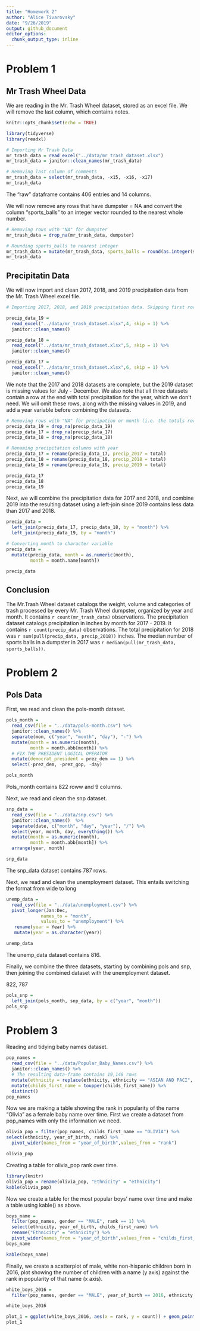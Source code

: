 ```yaml
---
title: "Homework 2"
author: "Alice Tivarovsky"
date: "9/26/2019"
output: github_document
editor_options: 
  chunk_output_type: inline
---
```

# Problem 1

## Mr Trash Wheel Data

We are reading in the Mr. Trash Wheel dataset, stored as an excel file. We will remove the last column, which contains notes. 

```r
knitr::opts_chunk$set(echo = TRUE)

library(tidyverse)
library(readxl)

# Importing Mr Trash Data
mr_trash_data = read_excel("../data/mr_trash_dataset.xlsx")
mr_trash_data = janitor::clean_names(mr_trash_data)

# Removing last column of comments
mr_trash_data = select(mr_trash_data, -x15, -x16, -x17)
mr_trash_data
```

The "raw" dataframe contains 406 entries and 14 columns. 

We will now remove any rows that have dumpster = NA and convert the column "sports_balls" to an integer vector rounded to the nearest whole number. 

```r

# Removing rows with "NA" for dumpster
mr_trash_data = drop_na(mr_trash_data, dumpster)

# Rounding sports_balls to nearest integer
mr_trash_data = mutate(mr_trash_data, sports_balls = round(as.integer(sports_balls, digits = 0)))
mr_trash_data
```

## Precipitatin Data

We will now import and clean 2017, 2018, and 2019 precipitation data from the Mr. Trash Wheel excel file.  

```r
# Importing 2017, 2018, and 2019 precipitation data. Skipping first row

precip_data_19 = 
  read_excel("../data/mr_trash_dataset.xlsx",4, skip = 1) %>% 
  janitor::clean_names()

precip_data_18 = 
  read_excel("../data/mr_trash_dataset.xlsx",5, skip = 1) %>% 
  janitor::clean_names()

precip_data_17 = 
  read_excel("../data/mr_trash_dataset.xlsx",6, skip = 1) %>% 
  janitor::clean_names()

```


We note that the 2017 and 2018 datasets are complete, but the 2019 dataset is missing values for July - December. We also note that all three datasets contain a row at the end with total precipitation for the year, which we don't need. We will omit these rows, along with the missing values in 2019, and add a year variable before combining the datasets. 

```r

# Removing rows with "NA" for precipation or month (i.e. the totals row) 
precip_data_19 = drop_na(precip_data_19)
precip_data_17 = drop_na(precip_data_17)
precip_data_18 = drop_na(precip_data_18)

# Renaming precipitation columns with year
precip_data_17 = rename(precip_data_17, precip_2017 = total)
precip_data_18 = rename(precip_data_18, precip_2018 = total)
precip_data_19 = rename(precip_data_19, precip_2019 = total)

precip_data_17
precip_data_18
precip_data_19

```

Next, we will combine the precipitation data for 2017 and 2018, and combine 2019 into the resulting dataset using a left-join since 2019 contains less data than 2017 and 2018. 

```r

precip_data =  
  left_join(precip_data_17, precip_data_18, by = "month") %>% 
  left_join(precip_data_19, by = "month")

# Converting month to character variable
precip_data =
  mutate(precip_data, month = as.numeric(month),
         month = month.name[month]) 

precip_data
```

## Conclusion

The Mr.Trash Wheel dataset catalogs the weight, volume and categories of trash processed by every Mr. Trash Wheel dumpster, organized by year and month. It contains `r count(mr_trash_data)` observations. The precipitation dataset catalogs precipitation in inches by month for 2017 - 2019. It contains `r count(precip_data)` observations. The total precipitation for 2018 was `r sum(pull(precip_data, precip_2018))` inches. The median number of sports balls in a dumpster in 2017 was 
`r median(pull(mr_trash_data, sports_balls))`. 

# Problem 2

## Pols Data

First, we read and clean the pols-month dataset. 

```r
pols_month = 
  read_csv(file = "../data/pols-month.csv") %>% 
  janitor::clean_names() %>% 
  separate(mon, c("year", "month", "day"), "-") %>% 
  mutate(month = as.numeric(month),
         month = month.abb[month]) %>% 
  # FIX THE PRESIDENT LOGICAL OPERATOR
  mutate(democrat_president = prez_dem == 1) %>% 
  select(-prez_dem, -prez_gop, -day) 

pols_month
``` 
Pols_month contains 822 roww and 9 columns. 

Next, we read and clean the snp dataset. 

```r
snp_data = 
  read_csv(file = "../data/snp.csv") %>% 
  janitor::clean_names()  %>% 
  separate(date, c("month", "day", "year"), "/") %>% 
  select(year, month, day, everything()) %>% 
  mutate(month = as.numeric(month),
         month = month.abb[month]) %>%
  arrange(year, month)

snp_data
```
The snp_data dataset contains 787 rows. 

Next, we read and clean the unemployment dataset. This entails switching the format from wide to long 

```r
unemp_data = 
  read_csv(file = "../data/unemployment.csv") %>% 
  pivot_longer(Jan:Dec, 
             names_to = "month",
             values_to = "unemployment") %>% 
   rename(year = Year) %>% 
   mutate(year = as.character(year))

unemp_data
```
The unemp_data dataset contains 816. 

Finally, we combine the three datasets, starting by combining pols and snp, then joining the combined dataset with the unemployment dataset. 

822, 787
```r
pols_snp = 
  left_join(pols_month, snp_data, by = c("year", "month"))
pols_snp
```


# Problem 3

Reading and tidying baby names dataset. 

```r
pop_names = 
  read_csv(file = "../data/Popular_Baby_Names.csv") %>% 
  janitor::clean_names() %>% 
  # The resulting data-frame contains 19,148 rows
  mutate(ethnicity = replace(ethnicity, ethnicity == "ASIAN AND PACI", "ASIAN AND PACIFIC ISLANDER"), ethnicity = replace(ethnicity, ethnicity == "BLACK NON HISP", "BLACK NON HISPANIC"), ethnicity = replace(ethnicity, ethnicity == "WHITE NON HISP", "WHITE NON HISPANIC")) %>% 
  mutate(childs_first_name = toupper(childs_first_name)) %>% 
  distinct()
pop_names
```


Now we are making a table showing the rank in popularity of the name “Olivia” as a female baby name over time. First we create a dataset from pop_names with only the information we need. 

```r
olivia_pop = filter(pop_names, childs_first_name == "OLIVIA") %>% 
select(ethnicity, year_of_birth, rank) %>% 
  pivot_wider(names_from = "year_of_birth",values_from = "rank")

olivia_pop
```
Creating a table for olivia_pop rank over time. 

```r
library(knitr)
olivia_pop = rename(olivia_pop, "Ethnicity" = "ethnicity")
kable(olivia_pop)
```

Now we create a table for the most popular boys' name over time and make a table using kable() as above. 

```r
boys_name = 
  filter(pop_names, gender == "MALE", rank == 1) %>% 
  select(ethnicity, year_of_birth, childs_first_name) %>% 
  rename("Ethnicity" = "ethnicity") %>% 
  pivot_wider(names_from = "year_of_birth",values_from = "childs_first_name")
boys_name

kable(boys_name)
```

Finally, we create a scatterplot of male, white non-hispanic children born in 2016, plot showing the number of children with a name (y axis) against the rank in popularity of that name (x axis).

```r
white_boys_2016 = 
  filter(pop_names, gender == "MALE", year_of_birth == 2016, ethnicity == "WHITE NON HISPANIC")

white_boys_2016

plot_1 = ggplot(white_boys_2016, aes(x = rank, y = count)) + geom_point()
plot_1
```



